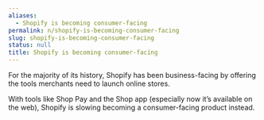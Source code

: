 ```yaml
---
aliases:
  - Shopify is becoming consumer-facing
permalink: n/shopify-is-becoming-consumer-facing
slug: shopify-is-becoming-consumer-facing
status: null
title: Shopify is becoming consumer-facing
---
```

For the majority of its history, Shopify has been business-facing by offering the tools merchants need to launch online stores.

With tools like Shop Pay and the Shop app (especially now it’s available on the web), Shopify is slowing becoming a consumer-facing product instead.
